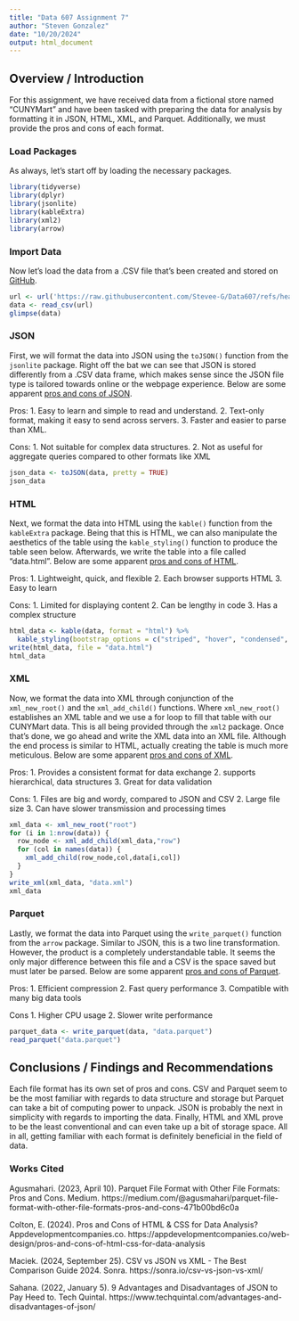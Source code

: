 ---
title: "Data 607 Assignment 7"
author: "Steven Gonzalez"
date: "10/20/2024"
output: html_document
---

## Overview / Introduction
For this assignment, we have received data from a fictional store named "CUNYMart" and have been tasked with preparing the data for analysis by formatting it in JSON, HTML, XML, and Parquet. Additionally, we must provide the pros and cons of each format.

### Load Packages
As always, let's start off by loading the necessary packages.
```{r load, message = FALSE}
library(tidyverse)
library(dplyr)
library(jsonlite)
library(kableExtra)
library(xml2)
library(arrow)
```

### Import Data
Now let's load the data from a .CSV file that's been created and stored on [GitHub](https://github.com/Stevee-G/Data607/blob/main/CUNYMart_data.csv).
```{r import CUNYMart data, message = FALSE, warning = FALSE}
url <- url('https://raw.githubusercontent.com/Stevee-G/Data607/refs/heads/main/CUNYMart_data.csv')
data <- read_csv(url)
glimpse(data)
```

### JSON
First, we will format the data into JSON using the `toJSON()` function from the `jsonlite` package. Right off the bat we can see that JSON is stored differently from a .CSV data frame, which makes sense since the JSON file type is tailored towards online or the webpage experience. Below are some apparent [pros and cons of JSON](https://www.techquintal.com/advantages-and-disadvantages-of-json/).

Pros:
1. Easy to learn and simple to read and understand.
2. Text-only format, making it easy to send across servers.
3. Faster and easier to parse than XML.

Cons:
1. Not suitable for complex data structures.
2. Not as useful for aggregate queries compared to other formats like XML
```{r convert to JSON, warning = FALSE}
json_data <- toJSON(data, pretty = TRUE)
json_data
```

### HTML
Next, we format the data into HTML using the `kable()` function from the `kableExtra` package. Being that this is HTML, we can also manipulate the aesthetics of the table using the `kable_styling()` function to produce the table seen below. Afterwards, we write the table into a file called "data.html". Below are some apparent [pros and cons of HTML](https://appdevelopmentcompanies.co/web-design/pros-and-cons-of-html-css-for-data-analysis).

Pros:
1. Lightweight, quick, and flexible
2. Each browser supports HTML
3. Easy to learn

Cons:
1. Limited for displaying content
2. Can be lengthy in code
3. Has a complex structure
```{r convert to HTML, warning = FALSE}
html_data <- kable(data, format = "html") %>%
  kable_styling(bootstrap_options = c("striped", "hover", "condensed", "responsive"))
write(html_data, file = "data.html")
html_data
```

### XML
Now, we format the data into XML through conjunction of the `xml_new_root()` and the `xml_add_child()` functions. Where `xml_new_root()` establishes an XML table and we use a for loop to fill that table with our CUNYMart data. This is all being provided through the `xml2` package. Once that's done, we go ahead and write the XML data into an XML file. Although the end process is similar to HTML, actually creating the table is much more meticulous. Below are some apparent [pros and cons of XML](https://sonra.io/csv-vs-json-vs-xml/).

Pros:
1. Provides a consistent format for data exchange
2. supports hierarchical, data structures
3. Great for data validation

Cons:
1. Files are big and wordy, compared to JSON and CSV
2. Large file size
3. Can have slower transmission and processing times
```{r convert to XML, warning = FALSE}
xml_data <- xml_new_root("root")
for (i in 1:nrow(data)) {
  row_node <- xml_add_child(xml_data,"row")
  for (col in names(data)) {
    xml_add_child(row_node,col,data[i,col])
  }
}
write_xml(xml_data, "data.xml")
xml_data
```

### Parquet
Lastly, we format the data into Parquet using the `write_parquet()` function from the `arrow` package. Similar to JSON, this is a two line transformation. However, the product is a completely understandable table. It seems the only major difference between this file and a CSV is the space saved but must later be parsed. Below are some apparent [pros and cons of Parquet](https://medium.com/@agusmahari/parquet-file-format-with-other-file-formats-pros-and-cons-471b00bd6c0a).

Pros:
1. Efficient compression
2. Fast query performance
3. Compatible with many big data tools

Cons
1. Higher CPU usage
2. Slower write performance
```{r convert to Parquet, warning = FALSE}
parquet_data <- write_parquet(data, "data.parquet")
read_parquet("data.parquet")
```

## Conclusions / Findings and Recommendations
Each file format has its own set of pros and cons. CSV and Parquet seem to be the most familiar with regards to data structure and storage but Parquet can take a bit of computing power to unpack. JSON is probably the next in simplicity with regards to importing the data. Finally, HTML and XML prove to be the least conventional and can even take up a bit of storage space. All in all, getting familiar with each format is definitely beneficial in the field of data.

### Works Cited
Agusmahari. (2023, April 10). Parquet File Format with Other File Formats: Pros and Cons. Medium. https://medium.com/@agusmahari/parquet-file-format-with-other-file-formats-pros-and-cons-471b00bd6c0a

Colton, E. (2024). Pros and Cons of HTML & CSS for Data Analysis? Appdevelopmentcompanies.co. https://appdevelopmentcompanies.co/web-design/pros-and-cons-of-html-css-for-data-analysis

Maciek. (2024, September 25). CSV vs JSON vs XML - The Best Comparison Guide 2024. Sonra. https://sonra.io/csv-vs-json-vs-xml/

Sahana. (2022, January 5). 9 Advantages and Disadvantages of JSON to Pay Heed to. Tech Quintal. https://www.techquintal.com/advantages-and-disadvantages-of-json/